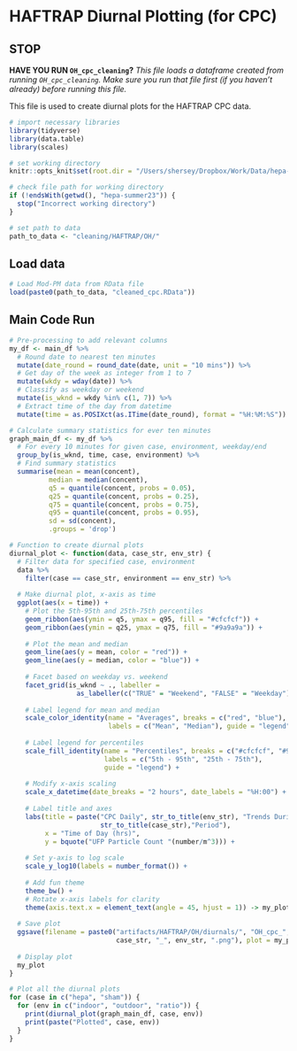 # HAFTRAP Diurnal Plotting (for CPC)

## STOP

**HAVE YOU RUN `OH_cpc_cleaning`?**
*This file loads a dataframe created from running `OH_cpc_cleaning`. Make sure you run that file first (if you haven't already) before running this file.*

This file is used to create diurnal plots for the HAFTRAP CPC data.

```r
# import necessary libraries
library(tidyverse)
library(data.table)
library(scales)
```

```r
# set working directory
knitr::opts_knit$set(root.dir = "/Users/shersey/Dropbox/Work/Data/hepa-summer23")
```

```r
# check file path for working directory
if (!endsWith(getwd(), "hepa-summer23")) {
  stop("Incorrect working directory")
}
```

```r
# set path to data
path_to_data <- "cleaning/HAFTRAP/OH/"
```

## Load data
```r
# Load Mod-PM data from RData file
load(paste0(path_to_data, "cleaned_cpc.RData"))
```

## Main Code Run
```r
# Pre-processing to add relevant columns
my_df <- main_df %>%
  # Round date to nearest ten minutes
  mutate(date_round = round_date(date, unit = "10 mins")) %>%
  # Get day of the week as integer from 1 to 7
  mutate(wkdy = wday(date)) %>%
  # Classify as weekday or weekend
  mutate(is_wknd = wkdy %in% c(1, 7)) %>%
  # Extract time of the day from datetime
  mutate(time = as.POSIXct(as.ITime(date_round), format = "%H:%M:%S"))
```

```r
# Calculate summary statistics for ever ten minutes
graph_main_df <- my_df %>%
  # For every 10 minutes for given case, environment, weekday/end
  group_by(is_wknd, time, case, environment) %>%
  # Find summary statistics
  summarise(mean = mean(concent),
          median = median(concent), 
          q5 = quantile(concent, probs = 0.05), 
          q25 = quantile(concent, probs = 0.25),
          q75 = quantile(concent, probs = 0.75),
          q95 = quantile(concent, probs = 0.95),
          sd = sd(concent),
          .groups = 'drop')
```

```r
# Function to create diurnal plots
diurnal_plot <- function(data, case_str, env_str) {
  # Filter data for specified case, environment
  data %>%
    filter(case == case_str, environment == env_str) %>%
  
  # Make diurnal plot, x-axis as time
  ggplot(aes(x = time)) +
    # Plot the 5th-95th and 25th-75th percentiles
    geom_ribbon(aes(ymin = q5, ymax = q95, fill = "#cfcfcf")) +
    geom_ribbon(aes(ymin = q25, ymax = q75, fill = "#9a9a9a")) +
    
    # Plot the mean and median
    geom_line(aes(y = mean, color = "red")) +
    geom_line(aes(y = median, color = "blue")) +
    
    # Facet based on weekday vs. weekend
    facet_grid(is_wknd ~ ., labeller = 
                 as_labeller(c("TRUE" = "Weekend", "FALSE" = "Weekday"))) +
    
    # Label legend for mean and median
    scale_color_identity(name = "Averages", breaks = c("red", "blue"),
                         labels = c("Mean", "Median"), guide = "legend") +
    
    # Label legend for percentiles
    scale_fill_identity(name = "Percentiles", breaks = c("#cfcfcf", "#9a9a9a"),
                        labels = c("5th - 95th", "25th - 75th"),
                        guide = "legend") +
    
    # Modify x-axis scaling
    scale_x_datetime(date_breaks = "2 hours", date_labels = "%H:00") +
    
    # Label title and axes 
    labs(title = paste("CPC Daily", str_to_title(env_str), "Trends During",
                       str_to_title(case_str),"Period"),
         x = "Time of Day (hrs)",
         y = bquote("UFP Particle Count "(number/m^3))) +
    
    # Set y-axis to log scale
    scale_y_log10(labels = number_format()) +
    
    # Add fun theme
    theme_bw() +
    # Rotate x-axis labels for clarity
    theme(axis.text.x = element_text(angle = 45, hjust = 1)) -> my_plot
  
  # Save plot
  ggsave(filename = paste0("artifacts/HAFTRAP/OH/diurnals/", "OH_cpc_",
                           case_str, "_", env_str, ".png"), plot = my_plot)
  
  # Display plot
  my_plot
}
```

```r
# Plot all the diurnal plots
for (case in c("hepa", "sham")) {
  for (env in c("indoor", "outdoor", "ratio")) {
    print(diurnal_plot(graph_main_df, case, env))
    print(paste("Plotted", case, env))
  }
}
```